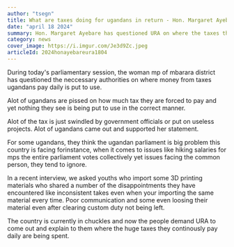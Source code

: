 ```yaml
---
author: "tsegn"
title: What are taxes doing for ugandans in return - Hon. Margaret Ayebare
date: "april 18 2024"
summary: Hon. Margaret Ayebare has questioned URA on where the taxes the common people pay are being put to use.
category: news
cover_image: https://i.imgur.com/Je3d9Zc.jpeg
articleId: 2024honayebareura1804
---
```


During today's parliamentary session, the woman mp of mbarara district has questioned the neccessary authorities on where money from taxes ugandans pay daily is put to use.

Alot of ugandans are pissed on how much tax they are forced to pay and yet nothing they see is being put to use in the correct manner.

Alot of the tax is just swindled by government officials or put on useless projects. Alot of ugandans came out and supported her statement.

<TweetComponent id="1780880817335521359" />

For some ugandans, they think the ugandan parliament is big problem this country is facing forinstance, when it comes to issues like hiking salaries for mps the entire parliament votes collectively yet issues facing the common person, they tend to ignore.

In a recent interview, we asked youths who import some 3D printing materials who shared a number of the disappointments they have encountered like inconsistent takes even when your importing the same material every time. Poor communication and some even loosing their material even after clearing custom duty not being left.

The country is currently in chuckles and now the people demand URA to come out and explain to them where the huge taxes they continously pay daily are being spent.
